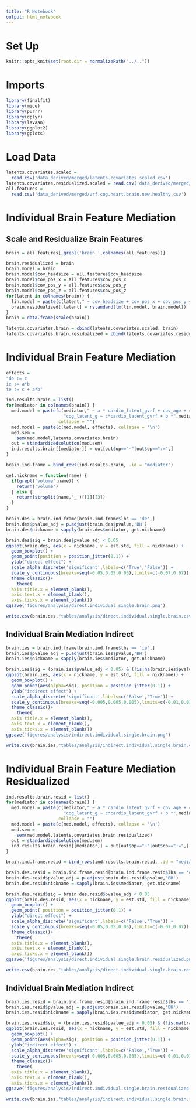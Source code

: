 ```yaml
---
title: "R Notebook"
output: html_notebook
---
```


# Set Up
```r
knitr::opts_knit$set(root.dir = normalizePath("../.."))
```

# Imports
```r
library(finalfit)
library(mice)
library(purrr)
library(dplyr)
library(lavaan)
library(ggplot2)
library(gplots)
```

# Load Data
```r
latents.covariates.scaled = 
  read.csv('data_derived/merged/latents.covariates.scaled.csv')
latents.covariates.residualized.scaled = read.csv('data_derived/merged/latents.covariates.residualized.scaled.csv')
all.features = 
  read.csv('data_derived/merged/vrf.cog.heart.brain.new.healthy.csv')
```

# Individual Brain Feature Mediation 

## Scale and Residualize Brain Features

```r
brain = all.features[,grepl('brain_',colnames(all.features))]
```

```r
brain.residualized = brain
brain.model = brain
brain.model$cov_headsize = all.features$cov_headsize
brain.model$cov_pos_x = all.features$cov_pos_x
brain.model$cov_pos_y = all.features$cov_pos_y
brain.model$cov_pos_z = all.features$cov_pos_z
for(latent in colnames(brain)) {
  lin.model = paste(c(latent," ~ cov_headsize + cov_pos_x + cov_pos_y + cov_pos_z"),collapse='')
  brain.residualized[,latent] = rstandard(lm(lin.model, brain.model))
}
brain = data.frame(scale(brain))
```

```r
latents.covariates.brain = cbind(latents.covariates.scaled, brain)
latents.covariates.brain.residualized = cbind(latents.covariates.residualized.scaled, brain.residualized)
```

# Individual Brain Feature Mediation 
```r
effects = 
"de := c
ie := a*b
te := c + a*b"

ind.results.brain = list()
for(mediator in colnames(brain)) {
  med.model = paste(c(mediator," ~ a * cardio_latent_gvrf + cov_age + cov_sex\n",
                      "cog_latent_g ~ c*cardio_latent_gvrf + b *",mediator,"+cov_age + cov_sex"),
                    collapse = "")
  med.model = paste(c(med.model, effects), collapse = '\n')
  med.sem = 
    sem(med.model,latents.covariates.brain)
  out = standardizedsolution(med.sem)
  ind.results.brain[[mediator]] = out[out$op=="~"|out$op==":=",]
}
```

```r
brain.ind.frame = bind_rows(ind.results.brain, .id = "mediator")
```

```r
get.nickname = function(name) {
  if(grepl('volume',name)) {
    return('volume')
  } else {
    return(strsplit(name,'_')[[1]][3])
  }
}
```

```r
brain.des = brain.ind.frame[brain.ind.frame$lhs == 'de',]
brain.des$pvalue_adj = p.adjust(brain.des$pvalue,'BH')
brain.des$nickname = sapply(brain.des$mediator, get.nickname)
```

```r
brain.des$sig = brain.des$pvalue_adj < 0.05
ggplot(brain.des, aes(x = nickname, y = est.std, fill = nickname)) + 
  geom_boxplot() + 
  geom_point(position = position_jitter(0.1)) + 
  ylab("direct effect") + 
  scale_alpha_discrete('significant',labels=c('True','False')) + 
  scale_y_continuous(breaks=seq(-0.05,0.05,0.05),limits=c(-0.07,0.07)) +
  theme_classic()+ 
    theme(
  axis.title.x = element_blank(),
  axis.text.x = element_blank(),
  axis.ticks.x = element_blank())
ggsave('figures/analysis/direct.individual.single.brain.png')
```
```r
write.csv(brain.des,"tables/analysis/direct.individual.single.brain.csv")
```


## Individual Brain Mediation Indirect
```r
brain.ies = brain.ind.frame[brain.ind.frame$lhs == 'ie',]
brain.ies$pvalue_adj = p.adjust(brain.ies$pvalue,'BH')
brain.ies$nickname = sapply(brain.ies$mediator, get.nickname)
```

```r
brain.ies$sig = (brain.ies$pvalue_adj < 0.05) & (!is.na(brain.ies$pvalue_adj))
ggplot(brain.ies, aes(x = nickname, y = est.std, fill = nickname)) + 
  geom_boxplot() + 
  geom_point(aes(alpha=sig), position = position_jitter(0.1)) + 
  ylab("indirect effect") + 
  scale_alpha_discrete('significant',labels=c('False','True')) + 
  scale_y_continuous(breaks=seq(-0.005,0.005,0.005),limits=c(-0.01,0.01)) +
  theme_classic()+ 
    theme(
  axis.title.x = element_blank(),
  axis.text.x = element_blank(),
  axis.ticks.x = element_blank())
ggsave('figures/analysis/indirect.individual.single.brain.png')
```

```r
write.csv(brain.ies,"tables/analysis/indirect.individual.single.brain.csv")
```

# Individual Brain Feature Mediation Residualized
```r
ind.results.brain.resid = list()
for(mediator in colnames(brain)) {
  med.model = paste(c(mediator," ~ a * cardio_latent_gvrf + cov_age + cov_sex\n",
                      "cog_latent_g ~ c*cardio_latent_gvrf + b *",mediator,"+cov_age + cov_sex"),
                    collapse = "")
  med.model = paste(c(med.model, effects), collapse = '\n')
  med.sem = 
    sem(med.model,latents.covariates.brain.residualized)
  out = standardizedsolution(med.sem)
  ind.results.brain.resid[[mediator]] = out[out$op=="~"|out$op==":=",]
}
```

```r
brain.ind.frame.resid = bind_rows(ind.results.brain.resid, .id = "mediator")
```

```r
brain.des.resid = brain.ind.frame.resid[brain.ind.frame.resid$lhs == 'de',]
brain.des.resid$pvalue_adj = p.adjust(brain.des.resid$pvalue,'BH')
brain.des.resid$nickname = sapply(brain.ies$mediator, get.nickname)
```

```r
brain.des.resid$sig = brain.des.resid$pvalue_adj < 0.05
ggplot(brain.des.resid, aes(x = nickname, y = est.std, fill = nickname)) + 
  geom_boxplot() + 
  geom_point( position = position_jitter(0.1)) + 
  ylab("direct effect") + 
  scale_alpha_discrete('significant',labels=c('False','True')) + 
  scale_y_continuous(breaks=seq(-0.05,0.05,0.05),limits=c(-0.07,0.07)) +
  theme_classic()+ 
    theme(
  axis.title.x = element_blank(),
  axis.text.x = element_blank(),
  axis.ticks.x = element_blank())
ggsave('figures/analysis/direct.individual.single.brain.residualized.png')
```

```r
write.csv(brain.des,"tables/analysis/direct.individual.single.brain.residualized.csv")
```


## Individual Brain Mediation Indirect
```r
brain.ies.resid = brain.ind.frame.resid[brain.ind.frame.resid$lhs == 'ie',]
brain.ies.resid$pvalue_adj = p.adjust(brain.ies.resid$pvalue,'BH')
brain.ies.resid$nickname = sapply(brain.ies.resid$mediator, get.nickname)
```

```r
brain.ies.resid$sig = (brain.ies.resid$pvalue_adj < 0.05) & (!is.na(brain.ies.resid$pvalue_adj))
ggplot(brain.ies.resid, aes(x = nickname, y = est.std, fill = nickname)) + 
  geom_boxplot() + 
  geom_point(aes(alpha=sig), position = position_jitter(0.1)) + 
  ylab("indirect effect") + 
  scale_alpha_discrete('significant',labels=c('False','True')) + 
  scale_y_continuous(breaks=seq(-0.005,0.005,0.005),limits=c(-0.01,0.01)) +
  theme_classic()+ 
    theme(
  axis.title.x = element_blank(),
  axis.text.x = element_blank(),
  axis.ticks.x = element_blank())
ggsave('figures/analysis/indirect.individual.single.brain.residualized.png')
```

```r
write.csv(brain.ies,"tables/analysis/indirect.individual.single.brain.residualized.csv")
```